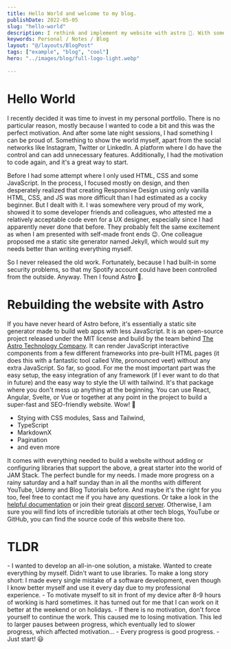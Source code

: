 ```yaml
---
title: Hello World and welcome to my blog. 
publishDate: 2022-05-05
slug: "hello-world"
description: I rethink and implement my website with astro 🚀. With some trial and error I manage to create the MVP within a short time. It was really a lot of fun.
keywords: Personal / Notes / Blog
layout: "@/layouts/BlogPost"
tags: ["example", "blog", "cool"]
hero: "../images/blog/full-logo-light.webp"
  
---
```


# Hello World

I recently decided it was time to invest in my personal portfolio. There is no particular reason, mostly because I wanted to code a bit and this was the perfect motivation. And after some late night sessions, I had something I can be proud of. Something to show the world myself, apart from the social networks like Instagram, Twitter or LinkedIn. A platform where I do have the control and can add unnecessary features. Additionally, I had the motivation to code again, and it's a great way to start.

Before I had some attempt where I only used HTML, CSS and some JavaScript. In the process, I focused mostly on design, and then desperately realized that creating Responsive Design using only vanilla HTML, CSS, and JS was more difficult than I had estimated as a cocky beginner. But I dealt with it. I was somewhere very proud of my work, showed it to some developer friends and colleagues, who attested me a relatively acceptable code even for a UX designer, especially since I had apparently never done that before. They probably felt the same excitement as when I am presented with self-made front ends 😉. One colleague proposed me a static site generator named Jekyll, which would suit my needs better than writing everything myself.

So I never released the old work. Fortunately, because I had built-in some security problems, so that my Spotify account could have been controlled from the outside. Anyway. Then I found Astro 🚀.

# Rebuilding the website with Astro

If you have never heard of Astro before, it's essentially a static site generator made to build web apps with less JavaScript. It is an open-source project released under the MIT license and build by the team behind [The Astro Technology Company](https://astro.build/company/). It can render JavaScript interactive components from a few different frameworks into pre-built HTML pages (it does this with a fantastic tool called Vite, pronounced veet) without any extra JavaScript. So far, so good. For me the most important part was the easy setup, the easy integration of any framework (if I ever want to do that in future) and the easy way to style the UI with tailwind. It's that package where you don't mess up anything at the beginning.
You can use React, Angular, Svelte, or Vue or together at any point in the project to build a super-fast and SEO-friendly website. Wow! 🥳

- Stying with CSS modules, Sass and Tailwind,
- TypeScript
- MarkdownX
- Pagination
- and even more

It comes with everything needed to build a website without adding or configuring libraries that support the above, a great starter into the world of JAM Stack. The perfect bundle for my needs. I made more progress on a rainy saturday and a half sunday than in all the months with different YouTube, Udemy and Blog Tutorials before. And maybe it's the right for you too, feel free to contact me if you have any questions. Or take a look in the [helpful documentation](https://docs.astro.build/en/getting-started/) or join their great [discord server](https://discord.com/invite/grF4GTXXYm). Otherwise, I am sure you will find lots of incredible tutorials at other tech blogs, YouTube or GitHub, you can find the source code of this website there too.

# TLDR
<TLDR>
- I wanted to develop an all-in-one solution, a mistake. Wanted to create everything by myself. Didn't want to use libraries. To make a long story short: I made every single mistake of a software development, even though I know better myself and use it every day due to my professional experience.
- To motivate myself to sit in front of my device after 8-9 hours of working is hard sometimes. it has turned out for me that I can work on it better at the weekend or on holidays.
- If there is no motivation, don't force yourself to continue the work. This caused me to losing motivation. This led to larger pauses between progress, which eventually led to slower progress, which affected motivation...
- Every progress is good progress.
- Just start! 😃
</TLDR>